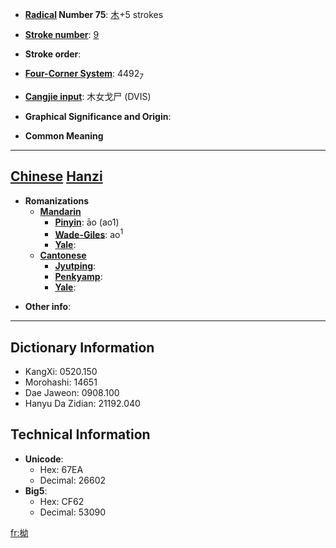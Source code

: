 * '''[[Wiktionary:Chinese radical index| Radical]] Number 75''': [[Wiktionary:Chinese radical index 木|木]]+5 strokes

* '''[[Wiktionary:Chinese total strokes index|Stroke number]]''': [[Wiktionary:Chinese total strokes index 9|9]]

* '''Stroke order''': 

* '''[[Wiktionary:Chinese four corner index|Four-Corner System]]''': 4492<sub>7</sub>

* '''[[Wiktionary:Chinese Cangjie index|Cangjie input]]''': 木女戈尸 (DVIS)

* '''Graphical Significance and Origin''': 

* '''Common Meaning'''

----

== [[Chinese]] [[Hanzi]] ==

* '''Romanizations'''
** '''[[Mandarin]]'''
*** '''[[Pinyin]]''': āo (ao1)
*** '''[[Wade-Giles]]''': ao<sup>1</sup>
*** '''[[Yale]]''': 
** '''[[Cantonese]]'''
*** '''[[Jyutping]]''':
*** '''[[Penkyamp]]''': 
*** '''[[Yale]]''': 

* '''Other info''': 

----

== Dictionary Information ==

* KangXi: 0520.150
* Morohashi: 14651
* Dae Jaweon: 0908.100
* Hanyu Da Zidian: 21192.040

== Technical Information ==

* '''Unicode''':
** Hex: 67EA
** Decimal: 26602
* '''Big5''':
** Hex: CF62
** Decimal: 53090

[[fr:柪]]